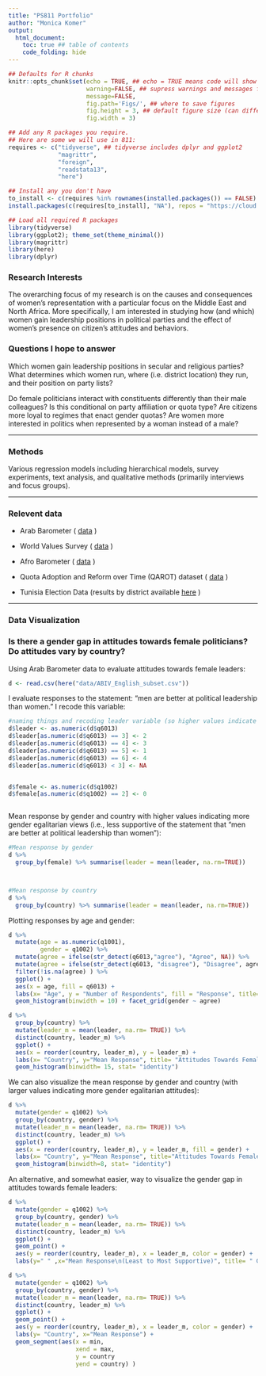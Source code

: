 ```yaml
---
title: "PS811 Portfolio"
author: "Monica Komer"
output:
  html_document: 
    toc: true ## table of contents
    code_folding: hide
---
```

```r
## Defaults for R chunks
knitr::opts_chunk$set(echo = TRUE, ## echo = TRUE means code will show
                      warning=FALSE, ## supress warnings and messages from R
                      message=FALSE,
                      fig.path='Figs/', ## where to save figures
                      fig.height = 3, ## default figure size (can differ in each chunk)
                      fig.width = 3)

## Add any R packages you require. 
## Here are some we will use in 811:
requires <- c("tidyverse", ## tidyverse includes dplyr and ggplot2
              "magrittr",
              "foreign",
              "readstata13",
              "here")

## Install any you don't have
to_install <- c(requires %in% rownames(installed.packages()) == FALSE)
install.packages(c(requires[to_install], "NA"), repos = "https://cloud.r-project.org/" )

## Load all required R packages
library(tidyverse)
library(ggplot2); theme_set(theme_minimal())
library(magrittr)
library(here)
library(dplyr)
```



### Research Interests
The overarching focus of my research is on the causes and consequences of women’s representation with a particular focus on the Middle East and North Africa. More specifically, I am interested in studying how (and which) women gain leadership positions in political parties and the effect of women’s presence on citizen’s attitudes and behaviors. 

### Questions I hope to answer
Which women gain leadership positions in secular and religious parties? What determines which women run, where (i.e. district location) they run, and their position on party lists?

Do female politicians interact with constituents differently than their male colleagues? Is this conditional on party affiliation or quota type? Are citizens more loyal to regimes that enact gender quotas? Are women more interested in politics when represented by a woman instead of a male?

---

### Methods
Various regression models including hierarchical models, survey experiments, text analysis, and qualitative methods (primarily interviews and focus groups). 

---

### Relevent data

- Arab Barometer ( [data](http://www.arabbarometer.org/survey-data/) )

- World Values Survey ( [data](http://www.worldvaluessurvey.org/WVSContents.jsp) )

- Afro Barometer ( [data](http://www.afrobarometer.org/data) )

- Quota Adoption and Reform over Time (QAROT) dataset ( [data](https://www.openicpsr.org/openicpsr/project/100918/version/V1/view) )

- Tunisia Election Data (results by district available [here](http://tunisiaelectiondata.com/) )


---

### Data Visualization

### Is there a gender gap in attitudes towards female politicians? Do attitudes vary by country?

Using Arab Barometer data to evaluate attitudes towards female leaders: 

```r
d <- read.csv(here("data/ABIV_English_subset.csv"))
``` 

I evaluate responses to the statement: "men are better at political leadership than women." I recode this variable:

```r

#naming things and recoding leader variable (so higher values indicate more gender egalitarian views)
d$leader <- as.numeric(d$q6013)
d$leader[as.numeric(d$q6013) == 3] <- 2
d$leader[as.numeric(d$q6013) == 4] <- 3
d$leader[as.numeric(d$q6013) == 5] <- 1
d$leader[as.numeric(d$q6013) == 6] <- 4
d$leader[as.numeric(d$q6013) < 3] <- NA


d$female <- as.numeric(d$q1002)
d$female[as.numeric(d$q1002) == 2] <- 0



```
<!-- When I run the code you recommended: d$leader %<>% 
  recode(`3` = 2,
         `4` = 3,
         `5` = 1,
         `6` = 4,
         .default = NaN) 
or 
d$female %<>% recode(`1` = 1, `2`= 0)
I get an error: "No applicable method for 'recode' applied to an object of class "NULL".-->


Mean response by gender and country with higher values indicating more gender egalitarian views (i.e., less supportive of the statement that "men are better at political leadership than women"):
```r

#Mean response by gender
d %>%
  group_by(female) %>% summarise(leader = mean(leader, na.rm=TRUE))



#Mean response by country
d %>%
  group_by(country) %>% summarise(leader = mean(leader, na.rm=TRUE))

```

Plotting responses by age and gender: 
```r
d %>% 
  mutate(age = as.numeric(q1001),
         gender = q1002) %>% 
  mutate(agree = ifelse(str_detect(q6013,"agree"), "Agree", NA)) %>%
  mutate(agree = ifelse(str_detect(q6013, "disagree"), "Disagree", agree)) %>%
  filter(!is.na(agree) ) %>%
  ggplot() +
  aes(x = age, fill = q6013) +
  labs(x= "Age", y = "Number of Respondents", fill = "Response", title= "Agreement with ''Men are better at political leadership'' ") +
  geom_histogram(binwidth = 10) + facet_grid(gender ~ agree)
```




```r
d %>%
  group_by(country) %>%
  mutate(leader_m = mean(leader, na.rm= TRUE)) %>%
  distinct(country, leader_m) %>%
  ggplot() + 
  aes(x = reorder(country, leader_m), y = leader_m) +
  labs(x= "Country", y="Mean Response", title= "Attitudes Towards Female Leaders") +
  geom_histogram(binwidth= 15, stat= "identity")
```


We can also visualize the mean response by gender and country (with larger values indicating more gender egalitarian attitudes):
```r
d %>%
  mutate(gender = q1002) %>%
  group_by(country, gender) %>%
  mutate(leader_m = mean(leader, na.rm= TRUE)) %>%
  distinct(country, leader_m) %>%
  ggplot() + 
  aes(x = reorder(country, leader_m), y = leader_m, fill = gender) +
  labs(x= "Country", y="Mean Response", title="Attitudes Towards Female Leaders") +
  geom_histogram(binwidth=8, stat= "identity")
```


An alternative, and somewhat easier, way to visualize the gender gap in attitudes towards female leaders:
```r

d %>%
  mutate(gender = q1002) %>%
  group_by(country, gender) %>%
  mutate(leader_m = mean(leader, na.rm= TRUE)) %>%
  distinct(country, leader_m) %>%
  ggplot() +
  geom_point() +
  aes(y = reorder(country, leader_m), x = leader_m, color = gender) +
  labs(y=" " ,x="Mean Response\n(Least to Most Supportive)", title= " Gender Gap in Attitudes Towards Female Leaders", color = "Gender")
```
<!-- Devin, in the chunk above, I tried to put "Least Supportive" and "Most Supportive" under the min and max points under the x axis, but ran into trouble. Is there an easy way to do this? Also in the chunk below, I got an error when I tried to add a distance line.-->



```r
d %>%
  mutate(gender = q1002) %>%
  group_by(country, gender) %>%
  mutate(leader_m = mean(leader, na.rm= TRUE)) %>%
  distinct(country, leader_m) %>%
  ggplot() + 
  geom_point() +
  aes(y = reorder(country, leader_m), x = leader_m, color = gender) +
  labs(y= "Country", x="Mean Response") +
  geom_segment(aes(x = min, 
                   xend = max, 
                   y = country
                   yend = country) )
```
<!-- Devin, in the chunk above, I'm trying to add a distance line (from Male to Female) for each country. I'm running into an error when I include the geom_segment() code.-->





